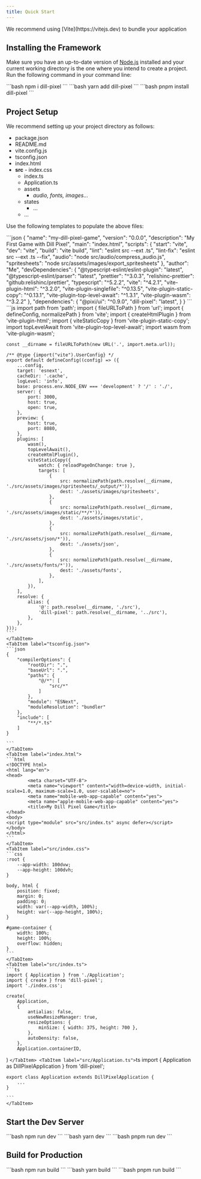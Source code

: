 ```yaml
---
title: Quick Start
---
```



<Aside type="tip">
	We recommend using [Vite](https://vitejs.dev) to bundle your application
</Aside>

## Installing the Framework

Make sure you have an up-to-date version of [Node.js](https://nodejs.org/) installed and your current working directory is the one where you intend to create a project. Run the following command in your command line:

<Tabs>
	<TabItem label={"npm"}>
		```bash
		npm i dill-pixel
		```
	</TabItem>
	<TabItem label={"yarn"}>
		```bash
		yarn add dill-pixel
		```
	</TabItem>
	<TabItem label={"pnpm"}>
		```bash
		pnpm install dill-pixel
		```
	</TabItem>
</Tabs>

## Project Setup

We recommend setting up your project directory as follows:

<FileTree>

- package.json
- README.md
- vite.config.js
- tsconfig.json
- index.html
- **src**
		- index.css	  
	- index.ts
	- Application.ts
	- assets
		- *audio, fonts, images…*
	- states
		- …		
	- …

</FileTree>

Use the following templates to populate the above files:

<Tabs>
	<TabItem label="package.json">
	```json
	{
		"name": "my-dill-pixel-game",
		"version": "0.0.0",
		"description": "My First Game with Dill Pixel",
		"main": "index.html",
		"scripts": {
			"start": "vite",
			"dev": "vite",
			"build": "vite build",
			"lint": "eslint src --ext .ts",
			"lint-fix": "eslint src --ext .ts --fix",
			"audio": "node src/audio/compress_audio.js",
			"spritesheets": "node src/assets/images/export_spritesheets"
		},
		"author": "Me<me@myname.com>",
		"devDependencies": {
			"@typescript-eslint/eslint-plugin": "latest",
			"@typescript-eslint/parser": "latest",
			"prettier": "^3.0.3",
			"relishinc-prettier": "github:relishinc/prettier",
			"typescript": "^5.2.2",
			"vite": "^4.2.1",
			"vite-plugin-html": "^3.2.0",
			"vite-plugin-singlefile": "^0.13.5",
			"vite-plugin-static-copy": "^0.13.1",
			"vite-plugin-top-level-await": "^1.3.1",
			"vite-plugin-wasm": "^3.2.2"
		},
		"dependencies": {
			"@pixi/ui": "^0.9.0",
			"dill-pixel": "latest",
		}
	}
	```
	</TabItem>
	<TabItem label="vite.config.js">
	```js
	import path from 'path';
	import { fileURLToPath } from 'url';
	import { defineConfig, normalizePath } from 'vite';
	import { createHtmlPlugin } from 'vite-plugin-html';
	import { viteStaticCopy } from 'vite-plugin-static-copy';
	import topLevelAwait from 'vite-plugin-top-level-await';
	import wasm from 'vite-plugin-wasm';

	const __dirname = fileURLToPath(new URL('.', import.meta.url));

	/** @type {import("vite").UserConfig} */
	export default defineConfig((config) => ({
		...config,
		target: 'esnext',
		cacheDir: '.cache',
		logLevel: 'info',
		base: process.env.NODE_ENV === 'development' ? '/' : './',
		server: {
			port: 3000,
			host: true,
			open: true,
		},
		preview: {
			host: true,
			port: 8080,
		},
		plugins: [
			wasm(),
			topLevelAwait(),
			createHtmlPlugin(),
			viteStaticCopy({
				watch: { reloadPageOnChange: true },
				targets: [
					{
						src: normalizePath(path.resolve(__dirname, './src/assets/images/spritesheets/_output/*')),
						dest: './assets/images/spritesheets',
					},
					{
						src: normalizePath(path.resolve(__dirname, './src/assets/images/static/**/*')),
						dest: './assets/images/static',
					},
					{
						src: normalizePath(path.resolve(__dirname, './src/assets/json/*')),
						dest: './assets/json',
					},
					{
						src: normalizePath(path.resolve(__dirname, './src/assets/fonts/*')),
						dest: './assets/fonts',
					},
				],
			}),
		],
		resolve: {
			alias: {
				'@': path.resolve(__dirname, './src'),
				'dill-pixel': path.resolve(__dirname, '../src'),
			},
		},
	}));
	```
	</TabItem>
	<TabItem label="tsconfig.json">
	```json
	{
		"compilerOptions": {
			"rootDir": ".",
			"baseUrl": ".",
			"paths": {
				"@/*": [
					"src/*"
				]
			},
			"module": "ESNext",
			"moduleResolution": "bundler"
		},
		"include": [
			"**/*.ts"
		]
	}

	```
	</TabItem>
	<TabItem label="index.html">
	```html
	<!DOCTYPE html>
	<html lang="en">
	<head>
			<meta charset="UTF-8">
			<meta name="viewport" content="width=device-width, initial-scale=1.0, maximum-scale=1.0, user-scalable=no">
			<meta name="mobile-web-app-capable" content="yes">
			<meta name="apple-mobile-web-app-capable" content="yes">
			<title>My Dill Pixel Game</title>
	</head>
	<body>
	<script type="module" src="src/index.ts" async defer></script>
	</body>
	</html>
	```
	</TabItem>
	<TabItem label="src/index.css">
	```css
	:root {
		--app-width: 100dvw;
		--app-height: 100dvh;
	}

	body, html {
		position: fixed;
		margin: 0;
		padding: 0;
		width: var(--app-width, 100%);
		height: var(--app-height, 100%);
	}

	#game-container {
		width: 100%;
		height: 100%;
		overflow: hidden;
	}
	```
	</TabItem>
	<TabItem label="src/index.ts">
	```ts
	import { Application } from './Application';
	import { create } from 'dill-pixel';
	import './index.css';

	create(
		Application,
		{
			antialias: false,
			useNewResizeManager: true,
			resizeOptions: {
				minSize: { width: 375, height: 700 },
			},
			autoDensity: false,
		},
		Application.containerID,
)
	```
	</TabItem>
	<TabItem label="src/Application.ts">
	```ts
	import { Application as DillPixelApplication } from 'dill-pixel';

	export class Application extends DillPixelApplication {
		...
	}

	```
	</TabItem>
</Tabs>

## Start the Dev Server

<Tabs>
	<TabItem label={"npm"}>
		```bash
		npm run dev
		```
	</TabItem>
	<TabItem label={"yarn"}>
		```bash
		yarn dev
		```
	</TabItem>
	<TabItem label={"pnpm"}>
		```bash
		pnpm run dev
		```
	</TabItem>
</Tabs>

## Build for Production

<Tabs>
	<TabItem label={"npm"}>
		```bash
		npm run build
		```
	</TabItem>
	<TabItem label={"yarn"}>
		```bash
		yarn build
		```
	</TabItem>
	<TabItem label={"pnpm"}>
		```bash
		pnpm run build
		```
	</TabItem>
</Tabs>






